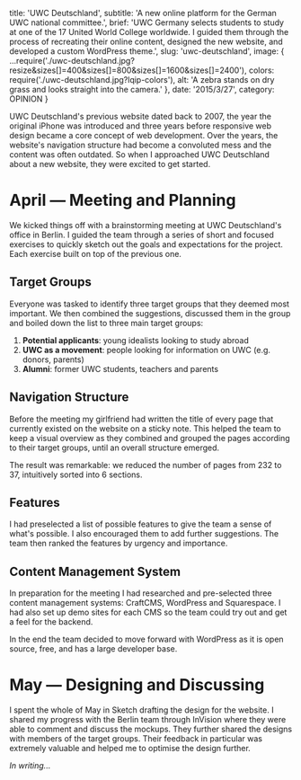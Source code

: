 
  title: 'UWC Deutschland',
  subtitle: 'A new online platform for the German UWC national committee.',
  brief:
    'UWC Germany selects students to study at one of the 17 United World College worldwide. I guided them through the process of recreating their online content, designed the new website, and developed a custom WordPress theme.',
  slug: 'uwc-deutschland',
  image: {
    ...require('./uwc-deutschland.jpg?resize&sizes[]=400&sizes[]=800&sizes[]=1600&sizes[]=2400'),
    colors: require('./uwc-deutschland.jpg?lqip-colors'),
    alt: 'A zebra stands on dry grass and looks straight into the camera.'
  },
  date: '2015/3/27',
  category: OPINION
}


UWC Deutschland's previous website dated back to 2007, the year the original iPhone was introduced and three years before responsive web design became a core concept of web development. Over the years, the website's navigation structure had become a convoluted mess and the content was often outdated. So when I approached UWC Deutschland about a new website, they were excited to get started.

# April — Meeting and Planning

We kicked things off with a brainstorming meeting at UWC Deutschland's office in Berlin. I guided the team through a series of short and focused exercises to quickly sketch out the goals and expectations for the project. Each exercise built on top of the previous one.

## Target Groups

Everyone was tasked to identify three target groups that they deemed most important. We then combined the suggestions, discussed them in the group and boiled down the list to three main target groups:

1. **Potential applicants**: young idealists looking to study abroad
2. **UWC as a movement**: people looking for information on UWC (e.g. donors, parents)
3. **Alumni**: former UWC students, teachers and parents

## Navigation Structure

Before the meeting my girlfriend had written the title of every page that currently existed on the website on a sticky note. This helped the team to keep a visual overview as they combined and grouped the pages according to their target groups, until an overall structure emerged.

The result was remarkable: we reduced the number of pages from 232 to 37, intuitively sorted into 6 sections.

## Features

I had preselected a list of possible features to give the team a sense of what's possible. I also encouraged them to add further suggestions. The team then ranked the features by urgency and importance.

## Content Management System

In preparation for the meeting I had researched and pre-selected three content management systems: CraftCMS, WordPress and Squarespace. I had also set up demo sites for each CMS so the team could try out and get a feel for the backend.

In the end the team decided to move forward with WordPress as it is open source, free, and has a large developer base.

# May — Designing and Discussing

I spent the whole of May in Sketch drafting the design for the website. I shared my progress with the Berlin team through InVision where they were able to comment and discuss the mockups. They further shared the designs with members of the target groups. Their feedback in particular was extremely valuable and helped me to optimise the design further.

_In writing..._

